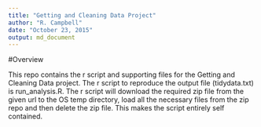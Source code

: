 ```yaml
---
title: "Getting and Cleaning Data Project"
author: "R. Campbell"
date: "October 23, 2015"
output: md_document
---
```


#Overview

This repo contains the r script and supporting files for the Getting and Cleaning Data project.  The r script to reproduce the output file (tidydata.txt) is run_analysis.R.  The r script will download the required zip file from the given url to the OS temp directory, load all the necessary files from the zip repo and then delete the zip file.  This makes the script entirely self contained.
